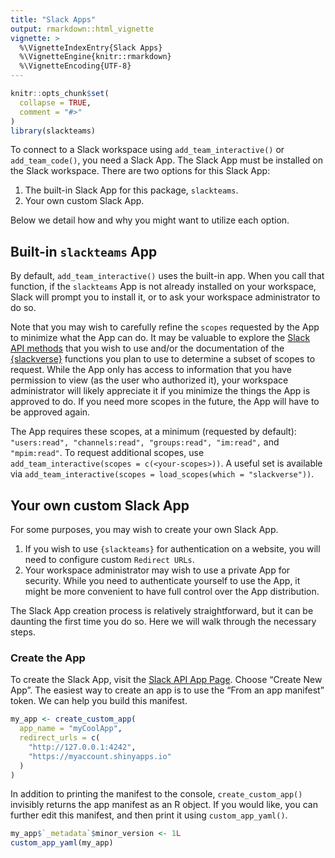 ```yaml
---
title: "Slack Apps"
output: rmarkdown::html_vignette
vignette: >
  %\VignetteIndexEntry{Slack Apps}
  %\VignetteEngine{knitr::rmarkdown}
  %\VignetteEncoding{UTF-8}
---
```


```r
knitr::opts_chunk$set(
  collapse = TRUE,
  comment = "#>"
)
library(slackteams)
```

To connect to a Slack workspace using `add_team_interactive()` or `add_team_code()`, you need a Slack App.
The Slack App must be installed on the Slack workspace.
There are two options for this Slack App:

1. The built-in Slack App for this package, `slackteams`. 
2. Your own custom Slack App.

Below we detail how and why you might want to utilize each option.

## Built-in `slackteams` App

By default, `add_team_interactive()` uses the built-in app.
When you call that function, if the `slackteams` App is not already installed on your workspace, Slack will prompt you to install it, or to ask your workspace administrator to do so.

Note that you may wish to carefully refine the `scopes` requested by the App to minimize what the App can do.
It may be valuable to explore the [Slack API methods](https://api.slack.com/methods) that you wish to use and/or the documentation of the [{slackverse}](https://github.com/yonicd/slackcalls) functions you plan to use to determine a subset of scopes to request.
While the App only has access to information that you have permission to view (as the user who authorized it), your workspace administrator will likely appreciate it if you minimize the things the App is approved to do.
If you need more scopes in the future, the App will have to be approved again.

The App requires these scopes, at a minimum (requested by default): `"users:read", "channels:read", "groups:read", "im:read",` and `"mpim:read"`. 
To request additional scopes, use `add_team_interactive(scopes = c(<your-scopes>))`. 
A useful set is available via `add_team_interactive(scopes = load_scopes(which = "slackverse"))`. 

## Your own custom Slack App

For some purposes, you may wish to create your own Slack App.

1. If you wish to use `{slackteams}` for authentication on a website, you will need to configure custom `Redirect URLs`.
2. Your workspace administrator may wish to use a private App for security. While you need to authenticate yourself to use the App, it might be more convenient to have full control over the App distribution.

The Slack App creation process is relatively straightforward, but it can be daunting the first time you do so.
Here we will walk through the necessary steps.

### Create the App

To create the Slack App, visit the [Slack API App Page](https://api.slack.com/apps).
Choose "Create New App".
The easiest way to create an app is to use the "From an app manifest" token.
We can help you build this manifest.

```r
my_app <- create_custom_app(
  app_name = "myCoolApp",
  redirect_urls = c(
    "http://127.0.0.1:4242",
    "https://myaccount.shinyapps.io"
  )
)
```

In addition to printing the manifest to the console, `create_custom_app()` invisibly returns the app manifest as an R object.
If you would like, you can further edit this manifest, and then print it using `custom_app_yaml()`.

```r
my_app$`_metadata`$minor_version <- 1L
custom_app_yaml(my_app)
```
